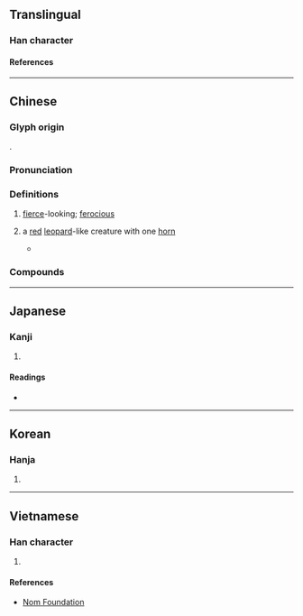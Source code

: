 {{also|狰}}
{{character info}}
==Translingual==

===Han character===
{{Han char|rn=94|rad=犬|as=08|sn=11|four=42257|canj=KHBSD|ids=⿰犭爭}}

====References====
{{Han ref|kx=0713.230|dkj=20495|dj=1125.170|hdz=21354.041|uh=7319}}

----

==Chinese==
{{zh-forms|s=狰}}

===Glyph origin===
{{Han etym}}
{{Han compound|犬|爭|c1=s|c2=p|t1=dog|ls=psc}}.

===Pronunciation===
{{zh-pron
|m=zhēng
|c=zang1
|md=
|mn=qz:chng/xm,zz:cheng
|w=
|mc=y
|oc=y
|cat=
}}

===Definitions===
{{zh-hanzi}}

# [[fierce]]-looking; [[ferocious]]
# {{lb|zh|literary|Chinese mythology}} a [[red]] [[leopard]]-like creature with one [[horn]]
#* {{zh-x|有獸焉，其狀如赤豹，五尾一角，其音如擊石，其名如猙。|ref=Shanhaijing|}}

===Compounds===
{{zh-der|猙猛|猙獰|獰猙}}

----

==Japanese==

===Kanji===
{{ja-kanji|grade=|rs=犬08}}

# {{rfdef|ja|sort=犬08}}

====Readings====
* {{ja-readings|on=そう, しょう, じょう|kun=|nanori=}}

----

==Korean==

===Hanja===
{{ko-hanja|hangeul=쟁|eumhun=|rv=jaeng|mr=chaeng|y=cayng}}

# {{rfdef|ko|sort=犬08}}

----

==Vietnamese==

===Han character===
{{vi-hantu|[[tranh]]|rs=犬08}}

# {{rfdef|vi|sort=犬08}}

====References====
* [http://nomfoundation.org/common/nom_details.php?codepoint=7319 Nom Foundation]